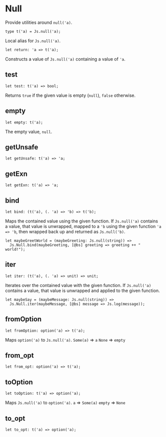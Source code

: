 
# Null

<ApiIntro>

Provide utilities around `null('a)`.

</ApiIntro>

```re sig
type t('a) = Js.null('a);
```

Local alias for `Js.null('a)`.

```re sig
let return: 'a => t('a);
```

Constructs a value of `Js.null('a)` containing a value of `'a`.

## test

```re sig
let test: t('a) => bool;
```

Returns `true` if the given value is empty (`null`), `false` otherwise.

## empty

```re sig
let empty: t('a);
```

The empty value, `null`.

## getUnsafe

```re sig
let getUnsafe: t('a) => 'a;
```

## getExn

```re sig
let getExn: t('a) => 'a;
```

## bind

```re sig
let bind: (t('a), (. 'a) => 'b) => t('b);
```

Maps the contained value using the given function.
If `Js.null('a)` contains a value, that value is unwrapped, mapped to a `'b` using the given function `'a => 'b`, then wrapped back up and returned as `Js.null('b)`.

```re example
let maybeGreetWorld = (maybeGreeting: Js.null(string)) =>
  Js.Null.bind(maybeGreeting, [@bs] greeting => greeting ++ " world!");
```

## iter

```re sig
let iter: (t('a), (. 'a) => unit) => unit;
```

Iterates over the contained value with the given function.
If `Js.null('a)` contains a value, that value is unwrapped and applied to the given function.

```re example
let maybeSay = (maybeMessage: Js.null(string)) =>
  Js.Null.iter(maybeMessage, [@bs] message => Js.log(message));
```

## fromOption

```re sig
let fromOption: option('a) => t('a);
```

Maps `option('a)` to `Js.null('a)`.
`Some(a)` => `a`
`None` => `empty`

## from_opt

```re sig
let from_opt: option('a) => t('a);
```

## toOption

```re sig
let toOption: t('a) => option('a);
```

Maps `Js.null('a)` to `option('a)`.
`a` => `Some(a)`
`empty` => `None`

## to_opt

```re sig
let to_opt: t('a) => option('a);
```
